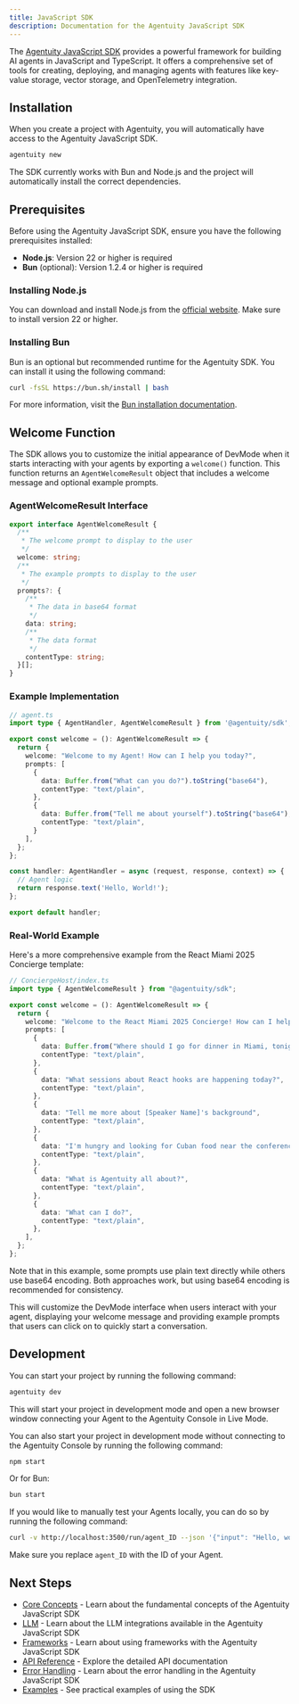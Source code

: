 ```yaml
---
title: JavaScript SDK
description: Documentation for the Agentuity JavaScript SDK
---
```


The [Agentuity JavaScript SDK](https://github.com/agentuity/sdk-js) provides a powerful framework for building AI agents in JavaScript and TypeScript. It offers a comprehensive set of tools for creating, deploying, and managing agents with features like key-value storage, vector storage, and OpenTelemetry integration.

## Installation

When you create a project with Agentuity, you will automatically have access to the Agentuity JavaScript SDK.

```bash
agentuity new
```

The SDK currently works with Bun and Node.js and the project will automatically install the correct dependencies.

## Prerequisites

Before using the Agentuity JavaScript SDK, ensure you have the following prerequisites installed:

- **Node.js**: Version 22 or higher is required
- **Bun** (optional): Version 1.2.4 or higher is required

### Installing Node.js

You can download and install Node.js from the [official website](https://nodejs.org/). Make sure to install version 22 or higher.

### Installing Bun

Bun is an optional but recommended runtime for the Agentuity SDK. You can install it using the following command:

```bash
curl -fsSL https://bun.sh/install | bash
```

For more information, visit the [Bun installation documentation](https://bun.sh/docs/installation).

## Welcome Function

The SDK allows you to customize the initial appearance of DevMode when it starts interacting with your agents by exporting a `welcome()` function. This function returns an `AgentWelcomeResult` object that includes a welcome message and optional example prompts.

### AgentWelcomeResult Interface

```typescript
export interface AgentWelcomeResult {
  /**
   * The welcome prompt to display to the user
   */
  welcome: string;
  /**
   * The example prompts to display to the user
   */
  prompts?: {
    /**
     * The data in base64 format
     */
    data: string;
    /**
     * The data format
     */
    contentType: string;
  }[];
}
```

### Example Implementation

```typescript
// agent.ts
import type { AgentHandler, AgentWelcomeResult } from '@agentuity/sdk';

export const welcome = (): AgentWelcomeResult => {
  return {
    welcome: "Welcome to my Agent! How can I help you today?",
    prompts: [
      {
        data: Buffer.from("What can you do?").toString("base64"),
        contentType: "text/plain",
      },
      {
        data: Buffer.from("Tell me about yourself").toString("base64"),
        contentType: "text/plain",
      }
    ],
  };
};

const handler: AgentHandler = async (request, response, context) => {
  // Agent logic
  return response.text('Hello, World!');
};

export default handler;
```

### Real-World Example

Here's a more comprehensive example from the React Miami 2025 Concierge template:

```typescript
// ConciergeHost/index.ts
import type { AgentWelcomeResult } from "@agentuity/sdk";

export const welcome = (): AgentWelcomeResult => {
  return {
    welcome: "Welcome to the React Miami 2025 Concierge! How can I help you today?",
    prompts: [
      {
        data: Buffer.from("Where should I go for dinner in Miami, tonight?").toString("base64"),
        contentType: "text/plain",
      },
      {
        data: "What sessions about React hooks are happening today?",
        contentType: "text/plain",
      },
      {
        data: "Tell me more about [Speaker Name]'s background",
        contentType: "text/plain",
      },
      {
        data: "I'm hungry and looking for Cuban food near the conference",
        contentType: "text/plain",
      },
      {
        data: "What is Agentuity all about?",
        contentType: "text/plain",
      },
      {
        data: "What can I do?",
        contentType: "text/plain",
      },
    ],
  };
};
```

Note that in this example, some prompts use plain text directly while others use base64 encoding. Both approaches work, but using base64 encoding is recommended for consistency.

This will customize the DevMode interface when users interact with your agent, displaying your welcome message and providing example prompts that users can click on to quickly start a conversation.

## Development

You can start your project by running the following command:

```bash
agentuity dev
```

This will start your project in development mode and open a new browser window connecting your Agent to the Agentuity Console in Live Mode.

You can also start your project in development mode without connecting to the Agentuity Console by running the following command:

```bash
npm start
```

Or for Bun:

```bash
bun start
```

If you would like to manually test your Agents locally, you can do so by running the following command:

```bash
curl -v http://localhost:3500/run/agent_ID --json '{"input": "Hello, world!"}'
```

Make sure you replace `agent_ID` with the ID of your Agent.


## Next Steps

- [Core Concepts](/SDKs/javascript/core-concepts) - Learn about the fundamental concepts of the Agentuity JavaScript SDK
- [LLM](/SDKs/javascript/llm) - Learn about the LLM integrations available in the Agentuity JavaScript SDK
- [Frameworks](/SDKs/javascript/frameworks) - Learn about using frameworks with the Agentuity JavaScript SDK
- [API Reference](/SDKs/javascript/api-reference) - Explore the detailed API documentation
- [Error Handling](/SDKs/javascript/error-handling) - Learn about the error handling in the Agentuity JavaScript SDK
- [Examples](/SDKs/javascript/examples) - See practical examples of using the SDK
